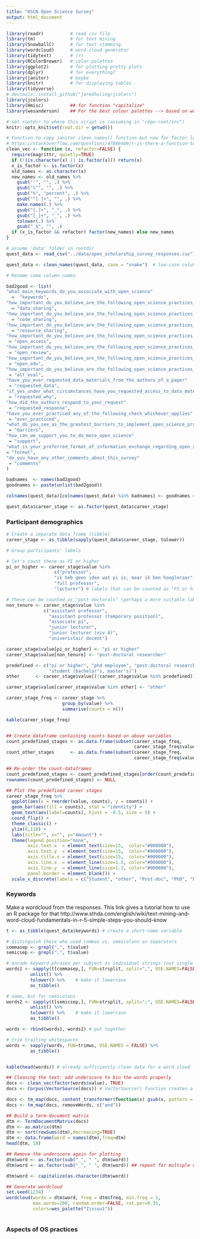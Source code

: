 ```yaml
---
title: "OSCN Open Science Survey"
output: html_document
---
```


```r

library(readr)          # read csv file
library(tm)             # for text mining
library(SnowballC)      # for text stemming
library(wordcloud)      # word-cloud generator 
library(tidytext)       # (?)
library(RColorBrewer)   # color palettes
library(ggplot2)        # for plotting pretty plots
library(dplyr)          # for everything?
library(janitor)        # maybe
library(knitr)          # for displaying tables
library(tidyverse)
# devtools::install_github("jaredhuling/jcolors")
library(jcolors)
library(Hmisc)          ## for function "capitalize"
library(wesanderson)    ## For the best colour palettes --> based on wes anderson movies :-)
```

```r

# set rootdir to where this script is (assuming in "repo-root/src")
knitr::opts_knit$set(root.dir = getwd())

```

```r
# Function to copy janitor clean_names() function but now for factor levels
# https://stackoverflow.com/questions/47886409/r-is-there-a-function-to-clean-factor-levels-characters-columnwise-in-a-data-f
clean_vec <- function (x, refactor=FALSE) {
  require(magrittr, quietly=TRUE)
  if (!(is.character(x) || is.factor(x))) return(x)
  x_is_factor <- is.factor(x)
  old_names <- as.character(x)
  new_names <- old_names %>%
    gsub("'", "", .) %>%
    gsub("\"", "", .) %>%
    gsub("%", "percent", .) %>%
    gsub("^[ ]+", "", .) %>%
    make.names(.) %>%
    gsub("[.]+", "_", .) %>%
    gsub("[_]+", "_", .) %>%
    tolower(.) %>%
    gsub("_$", "", .)
  if (x_is_factor && refactor) factor(new_names) else new_names
}
```


```r
# assume 'data' folder in rootdir
quest_data <- read_csv("../data/open_scholarship_survey_responses.csv") 
```

```r
quest_data <- clean_names(quest_data, case = "snake")  # low-case column names with underscores

# Rename some column names

bad2good <- list(
"what_main_keywords_do_you_associate_with_open_science"
  =  "keywords",
"how_important_do_you_believe_are_the_following_open_science_practices_in_your_field_data_sharing"
  = "data_sharing",
"how_important_do_you_believe_are_the_following_open_science_practices_in_your_field_code_sharing"
  = "code_sharing",
"how_important_do_you_believe_are_the_following_open_science_practices_in_your_field_resource_sharing_e_g_stimuli_material"
  = "resource_sharing",
"how_important_do_you_believe_are_the_following_open_science_practices_in_your_field_open_access_publishing"
 = "open_access",
"how_important_do_you_believe_are_the_following_open_science_practices_in_your_field_open_peer_review"
 = "open_review",
"how_important_do_you_believe_are_the_following_open_science_practices_in_your_field_open_educational_material"
 = "open_edu",
"how_important_do_you_believe_are_the_following_open_science_practices_in_your_field_developing_alternative_evaluation_system_e_g_alternative_to_impact_factor"
 = "alt_eval",
"have_you_ever_requested_data_materials_from_the_authors_of_a_paper"
 = "requested_data",
"if_yes_under_what_circumstances_have_you_requested_access_to_data_material"
 = "requested_why",
"how_did_the_authors_respond_to_your_request"
 = "requested_response",
"have_you_ever_practiced_any_of_the_following_check_whichever_applies"
 = "ever_practiced",
"what_do_you_see_as_the_greatest_barriers_to_implement_open_science_practices_in_your_workflow_mark_all_that_apply"
 = "barriers",
"how_can_we_support_you_to_do_more_open_science"
 = "support",
"what_is_your_preferred_format_of_information_exchange_regarding_open_science_practices"
= "format",
"do_you_have_any_other_comments_about_this_survey"
 = "comments"
)

badnames  <- names(bad2good)
goodnames <- paste(unlist(bad2good))

colnames(quest_data)[colnames(quest_data) %in% badnames] <- goodnames # set new names

quest_data$career_stage <- as.factor(quest_data$career_stage)

```

### Participant demographics

```r
# Create a separate data frame (tibble)
career_stage <- as_tibble(sapply(quest_data$career_stage, tolower))

# Group participants' labels

# let's count these as PI or higher
pi_or_higher <- career_stage$value %in% 
                  c("professor", 
                  "ik heb geen idee wat pi is, maar ik ben hoogleraar",
                  "full professor",
                  "lecturer") # labels that can be counted as "PI or higher"

# these can be counted as "post-doctorals" (perhaps a more suitable label can be used)
non_tenure <- career_stage$value %in% 
              c("assistant professor",
                "assistant professor (temporary position)",
                "associate pi",
                "junior lecturer",
                "junior lecturer (niv 4)",
                "univeristair docent")

career_stage$value[pi_or_higher] <- "pi or higher"
career_stage$value[non_tenure] <- "post-doctoral researcher"

predefined <- c("pi or higher", "phd employee", "post-doctoral researcher",
                "student (bachelor's, master's)")
other      <- career_stage$value[(!career_stage$value %in% predefined)] # labels given by participants

career_stage$value[career_stage$value %in% other] <- "other"

career_stage_freq <- career_stage %>%
                     group_by(value) %>%
                     summarise(counts = n())

kable(career_stage_freq)


## Create dataframe containing counts based on above variables
count_predefined_stages <- as.data.frame(subset(career_stage_freq, 
                                                career_stage_freq$value %in% predefined))
count_other_stages      <- as.data.frame(subset(career_stage_freq, 
                                                career_stage_freq$value %in% other))

## Re-order the count-dataframes
count_predefined_stages <- count_predefined_stages[order(count_predefined_stages$counts),]
rownames(count_predefined_stages) <- NULL

## Plot the predefined career stages
career_stage_freq %>%
  ggplot(aes(x = reorder(value, counts), y = counts)) +
  geom_bar(aes(fill = counts), stat = "identity") +
  geom_text(aes(label=counts), hjust = -0.5, size = 5) +
  coord_flip() + 
  theme_classic() +
  ylim(0,110) +
  labs(title="", x="", y="Amount") + 
  theme(legend.position="none", 
        axis.text.x  = element_text(size=15,  color="#000000"),     
        axis.text.y  = element_text(size=15,  color="#000000"),       
        axis.title.x = element_text(size=15,  color="#000000"),
        axis.line.x  = element_line(size=1.3, color="#000000"),
        axis.line.y  = element_line(size=1.3, color="#000000"),
        panel.border = element_blank()) +
  scale_x_discrete(labels = c("Student", "other", "Post-doc", "PhD", "PI or higher")) 
```

### Keywords

Make a wordcloud from the responses.
This link gives a tutorial how to use an R package for that
http://www.sthda.com/english/wiki/text-mining-and-word-cloud-fundamentals-in-r-5-simple-steps-you-should-know

```r

t <- as_tibble(quest_data$keywords) # create a short-name variable

# distinguish those who used commas vs. semicolons as separators
commasep <- grepl(",", t$value)
semicsep <- grepl(";", t$value)

# encode keyword phrases per subject as individual strings (not single char)
words1 <- sapply(t[commasep,], FUN=strsplit, split=",", USE.NAMES=FALSE) %>%
         unlist() %>%
         tolower() %>%    # make it lowercase
         as_tibble()

# same, but for semicolons
words2 <- sapply(t[semicsep,], FUN=strsplit, split=";", USE.NAMES=FALSE) %>%
         unlist() %>%
         tolower() %>%    # make it lowercase
         as_tibble()

words <- rbind(words1, words2) # put together

# trim trailing whitespaces
words <- sapply(words, FUN=trimws, USE.NAMES = FALSE) %>%
         as_tibble()


kable(head(words)) # already sufficiently clean data for a word cloud

## Cleaning the text: add underscore to bin the words properly
docs <- clean_vec(factor(words$value), TRUE)
docs <- Corpus(VectorSource(docs)) # VectorSource() function creates a corpus of character vectors

docs <- tm_map(docs, content_transformer(function(x) gsub(x, pattern = "pre_registration", replacement = "preregistration")))
docs <- tm_map(docs, removeWords, c("and")) 

## Build a term-document matrix
dtm <- TermDocumentMatrix(docs)
dtm <- as.matrix(dtm)
dtm <- sort(rowSums(dtm),decreasing=TRUE)
dtm <- data.frame(word = names(dtm),freq=dtm)
head(dtm, 10)

## Remove the underscore again for plotting
dtm$word <- as.factor(sub("_", " ", dtm$word))
dtm$word <- as.factor(sub("_", " ", dtm$word)) ## repeat for multiple underscores

dtm$word <- capitalize(as.character(dtm$word))

## Generate wordcloud
set.seed(1234)
wordcloud(words = dtm$word, freq = dtm$freq, min.freq = 1,
          max.words=200, random.order=FALSE, rot.per=0.35, 
          colors=wes_palette("Zissou1"))

```

```r


```


### Aspects of OS practices



